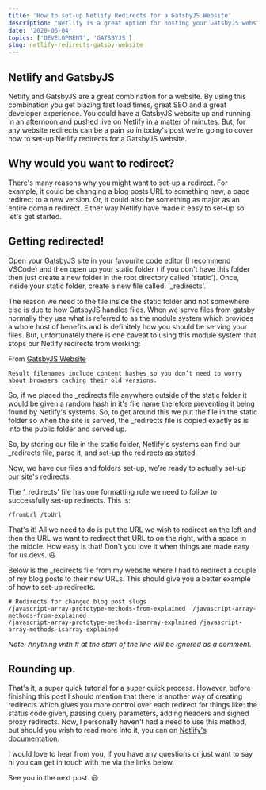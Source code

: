 ```yaml
---
title: 'How to set-up Netlify Redirects for a GatsbyJS Website'
description: "Netlify is a great option for hosting your GatsbyJS website. Netlify even makes it super easy to set-up redirects, here's how."
date: '2020-06-04'
topics: ['DEVELOPMENT', 'GATSBYJS']
slug: netlify-redirects-gatsby-website
---
```


## Netlify and GatsbyJS

Netlify and GatsbyJS are a great combination for a website. By using this combination you get blazing fast load times, great SEO and a great developer experience. You could have a GatsbyJS website up and running in an afternoon and pushed live on Netlify in a matter of minutes. But, for any website redirects can be a pain so in today's post we're going to cover how to set-up Netlify redirects for a GatsbyJS website.

## Why would you want to redirect?

There's many reasons why you might want to set-up a redirect. For example, it could be changing a blog posts URL to something new, a page redirect to a new version. Or, it could also be something as major as an entire domain redirect. Either way Netlify have made it easy to set-up so let's get started.

## Getting redirected!

Open your GatsbyJS site in your favourite code editor (I recommend VSCode) and then open up your static folder ( if you don't have this folder then just create a new folder in the root directory called 'static'). Once, inside your static folder, create a new file called: '\_redirects'.

The reason we need to the file inside the static folder and not somewhere else is due to how GatsbyJS handles files. When we serve files from gatsby normally they use what is referred to as the module system which provides a whole host of benefits and is definitely how you should be serving your files. But, unfortunately there is one caveat to using this module system that stops our Netlify redirects from working:

From [GatsbyJS Website](https://www.gatsbyjs.org/docs/static-folder/)

```
Result filenames include content hashes so you don’t need to worry about browsers caching their old versions.
```

So, if we placed the \_redirects file anywhere outside of the static folder it would be given a random hash in it's file name therefore preventing it being found by Netlify's systems. So, to get around this we put the file in the static folder so when the site is served, the \_redirects file is copied exactly as is into the public folder and served up.

So, by storing our file in the static folder, Netlify's systems can find our \_redirects file, parse it, and set-up the redirects as stated.

Now, we have our files and folders set-up, we're ready to actually set-up our site's redirects.

The '\_redirects' file has one formatting rule we need to follow to successfully set-up redirects. This is:

```
/fromUrl /toUrl
```

That's it! All we need to do is put the URL we wish to redirect on the left and then the URL we want to redirect that URL to on the right, with a space in the middle. How easy is that! Don't you love it when things are made easy for us devs. 😃

Below is the \_redirects file from my website where I had to redirect a couple of my blog posts to their new URLs. This should give you a better example of how to set-up redirects.

```
# Redirects for changed blog post slugs
/javascript-array-prototype-methods-from-explained  /javascript-array-methods-from-explained
/javascript-array-prototype-methods-isarray-explained /javascript-array-methods-isarray-explained
```

_Note: Anything with # at the start of the line will be ignored as a comment._

## Rounding up.

That's it, a super quick tutorial for a super quick process. However, before finishing this post I should mention that there is another way of creating redirects which gives you more control over each redirect for things like: the status code given, passing query parameters, adding headers and signed proxy redirects. Now, I personally haven't had a need to use this method, but should you wish to read more into it, you can on [Netlify's documentation](https://docs.netlify.com/routing/redirects/#syntax-for-the-netlify-configuration-file).

I would love to hear from you, if you have any questions or just want to say hi you can get in touch with me via the links below.

See you in the next post. 😃

